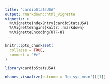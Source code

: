 ```yaml
---
title: "cardioStatsUSA"
output: rmarkdown::html_vignette
vignette: >
  %\VignetteIndexEntry{cardioStatsUSA}
  %\VignetteEngine{knitr::rmarkdown}
  %\VignetteEncoding{UTF-8}
---
```


```r
knitr::opts_chunk$set(
  collapse = TRUE,
  comment = "#>"
)
```

```r
library(cardioStatsUSA)
```

```r
nhanes_visualize(outcome = 'bp_sys_mean')[[1]]
```

